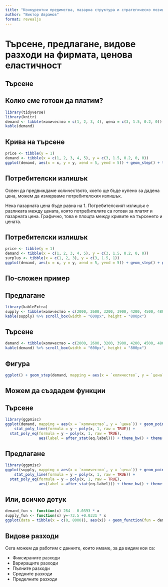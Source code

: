 ```yaml
---
title: "Конкурентни предимства, пазарна структура и стратегическо позициониране"
author: "Виктор Аврамов"
format: revealjs
---
```


# Търсене, предлагане, видове разходи на фирмата, ценова еластичност

## Търсене

::: panel-tabset
## Колко сме готови да платим?

```r
library(tidyverse)
library(knitr)
demand <- tibble(количество = c(1, 2, 3, 4), цена = c(3, 1.5, 0.2, 0))
kable(demand)
```

## Крива на търсене

```r
price <- tibble(y = 1)
demand <- tibble(x = c(1, 2, 3, 4, 5), y = c(3, 1.5, 0.2, 0, 0))
ggplot(demand, aes(x = x, y = y, xend = 5, yend = 5)) + geom_step() + theme_bw() + labs(x = "количество", y = "цена") + theme(axis.title = element_text(size = 36), axis.text = element_text(size = 36))
```
:::

## Потребителски излишък

Освен да предвиждаме количеството, което ще бъде купено за дадена цена, можем да измерваме потребителския излишък.

Нека пазарната цена бъде равна на 1. Потребителският излишък е разликата между цената, която потребителите са готови за платят и пазарната цена. Графично, това е площта между кривите на търсенето и цената.

## Потребителски излишък

```r
price <- tibble(y = 1)
demand <- tibble(x = c(1, 2, 3, 4, 5), y = c(3, 1.5, 0.2, 0, 0))
surplus <- tibble(x = c(1, 2, 3), y = c(3, 1.5, 1))
ggplot(demand, aes(x = x, y = y, xend = 5, yend = 5)) + geom_step() + geom_line(aes(y = 1), color = "blue") + geom_rect(surplus,mapping = aes(xmin = x, xmax = lead(x), ymin = 1, ymax = y), alpha = 0.4) + theme_bw() + labs(x = "количество", y = "цена") + theme(axis.title = element_text(size = 36), axis.text = element_text(size = 36))
```

## По-сложен пример

::: panel-tabset
## Предлагане

```r
library(kableExtra)
supply <- tibble(количество = c(2000, 2600, 3200, 3900, 4200, 4500, 4800, 5000, 5500, 5850, 6000, 6200, 6500, 7000), цена = c(10, 35, 50, 55, 58, 60, 62, 70, 75, 80, 110, 135, 180, 220))
kable(supply) %>% scroll_box(width = "600px", height = "800px")
```

## Търсене

```r
demand <- tibble(количество = c(2000, 2600, 3200, 3900, 4200, 4500, 4800, 5000, 5500, 5850, 6000, 6200, 6500, 7000), цена = c(200, 195, 150, 145, 128, 100, 80, 75, 70, 60, 55, 40, 30, 10))
kable(demand) %>% scroll_box(width = "600px", height = "800px")
```

## Фигура

```r
ggplot() + geom_step(demand, mapping = aes(x = `количество`, y = `цена`, color = "търсене")) + geom_step(supply, mapping =  aes(x = `количество`, y = `цена`, color = "предлагане")) + theme_bw() + theme(axis.title = element_text(size = 36), axis.text = element_text(size = 36)) + theme(legend.title = element_blank(), legend.text=element_text(size=24), legend.position="top")
```
:::

## Можем да създадем функции

::: panel-tabset
## Търсене

```r
library(ggpmisc)
ggplot(demand, mapping = aes(x = `количество`, y = `цена`)) + geom_point() +   
    stat_poly_line(formula = y ~ poly(x, 1, raw = TRUE)) +
  stat_poly_eq(formula = y ~ poly(x, 1, raw = TRUE),
               aes(label = after_stat(eq.label))) + theme_bw() + theme(axis.title = element_text(size = 36), axis.text = element_text(size = 36))
```

## Предлагане

```r
library(ggpmisc)
ggplot(supply, mapping = aes(x = `количество`, y = `цена`)) + geom_point() +   
    stat_poly_line(formula = y ~ poly(x, 1, raw = TRUE)) +
  stat_poly_eq(formula = y ~ poly(x, 1, raw = TRUE),
               aes(label = after_stat(eq.label))) + theme_bw() + theme(axis.title = element_text(size = 36), axis.text = element_text(size = 36))
```
:::

## Или, всичко дотук

```r
demand_fun <- function(x) 284 - 0.0393 * x
supply_fun <- function(x) y=-73.5 +0.0331 * x
ggplot(data = tibble(x = c(0, 8000)), aes(x)) + geom_function(fun = demand_fun, aes(colour = "търсене")) + geom_function(fun = supply_fun, aes(colour = "предлагане")) + theme_bw() + theme(axis.title = element_text(size = 36), axis.text = element_text(size = 36)) + theme(legend.title = element_blank(), legend.text=element_text(size=24), legend.position="top") + labs(x = "количество", y = "цена")
```
## Видове разходи

Сега можем да работим с данните, които имаме, за да видим кои са:

::: {.incremental}
- Фиксираните разходи
- Вариращите разходи
- Пълните разходи
- Средните разходи
- Пределните разходи
:::
